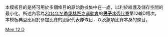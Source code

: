 <noinclude>
本模板目的是將可用於多個條目的原始數據集中在一處，以利於維護及儲存空間的最小化。所述內容為[[2014年冬季奧林匹克運動會]]的[[2014年冬季奧林匹克運動會男子冰壺比賽|'''男子'''冰壺比賽]]第12輪D場次。本模板典型應用於參加比賽的國家代表隊條目，以及該項比賽本身的條目。
</noinclude>{{Curlingbox
| sheet = D {{v|2014 Winter Olympics men's curling draw 12 sheet D}}
| team1 = {{flagIOC|NOR|2014年冬季}}（[[Thomas Ulsrud|Ulsrud]]）
|0|0|2|0|0|1|0|0|0|X| |3
| team2 = {{flagIOC|DEN|2014年冬季}}（[[Rasmus Stjerne|Stjerne]]）{{X}}
|0|1|0|2|0|0|0|0|2|X| |5
}}<noinclude>
{{2014 Winter Olympics curling convenience template navbox}}
[[Category:2014年冬季奧林匹克運動會冰壺比賽模板|Men 12 D]]
</noinclude>